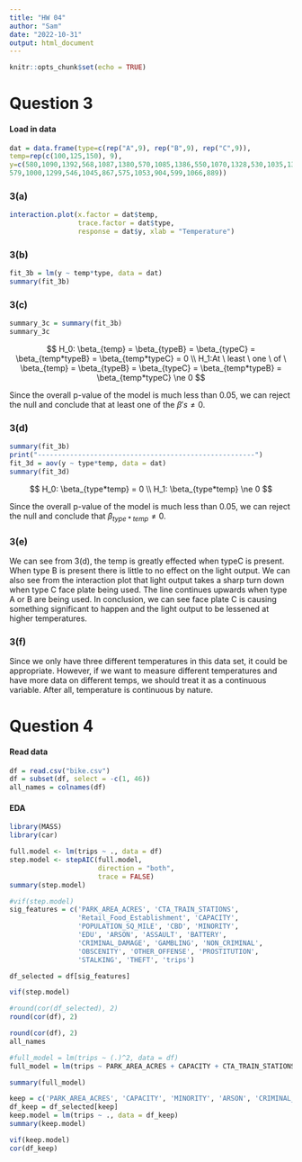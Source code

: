 ```yaml
---
title: "HW 04"
author: "Sam"
date: "2022-10-31"
output: html_document
---
```


```r
knitr::opts_chunk$set(echo = TRUE)
```

# Question 3


#### Load in data
```r
dat = data.frame(type=c(rep("A",9), rep("B",9), rep("C",9)),
temp=rep(c(100,125,150), 9),
y=c(580,1090,1392,568,1087,1380,570,1085,1386,550,1070,1328,530,1035,1312,
579,1000,1299,546,1045,867,575,1053,904,599,1066,889))
```

### 3(a)

```r
interaction.plot(x.factor = dat$temp, 
                 trace.factor = dat$type, 
                 response = dat$y, xlab = "Temperature")
```

### 3(b)

```r
fit_3b = lm(y ~ temp*type, data = dat)
summary(fit_3b)
```

### 3(c)

```r
summary_3c = summary(fit_3b)
summary_3c
```

$$
H_0: \beta_{temp} = \beta_{typeB} = \beta_{typeC} = \beta_{temp*typeB} = \beta_{temp*typeC} = 0
\\
H_1:At \ least \ one \ of \ \beta_{temp} = \beta_{typeB} = \beta_{typeC} = \beta_{temp*typeB} = \beta_{temp*typeC} \ne 0
$$

Since the overall p-value of the model is much less than 0.05, we can reject the null and conclude that at least one of the $\beta's \ne 0$.

### 3(d)

```r
summary(fit_3b)
print("------------------------------------------------------")
fit_3d = aov(y ~ type*temp, data = dat)
summary(fit_3d)
```

$$
H_0: \beta_{type*temp} = 0
\\
H_1: \beta_{type*temp} \ne 0
$$

Since the overall p-value of the model is much less than 0.05, we can reject the null and conclude that $\beta_{type*temp} \ne 0$.

### 3(e)

We can see from 3(d), the temp is greatly effected when typeC is present. When type B is present there is little to no effect on the light output. We can also see from the interaction plot that light output takes a sharp turn down when type C face plate being used. The line continues upwards when type A or B are being used. In conclusion, we can see face plate C is causing something significant to happen and the light output to be lessened at higher temperatures.

### 3(f)

Since we only have three different temperatures in this data set, it could be appropriate. However, if we want to measure different temperatures and have more data on different temps, we should treat it as a continuous variable. After all, temperature is continuous by nature.

# Question 4

#### Read data
```r
df = read.csv("bike.csv")
df = subset(df, select = -c(1, 46))
all_names = colnames(df)
```

#### EDA
```r
library(MASS)
library(car)

full.model <- lm(trips ~ ., data = df)
step.model <- stepAIC(full.model, 
                      direction = "both", 
                      trace = FALSE)
summary(step.model)

#vif(step.model)
sig_features = c('PARK_AREA_ACRES', 'CTA_TRAIN_STATIONS',
                 'Retail_Food_Establishment', 'CAPACITY', 
                 'POPULATION_SQ_MILE', 'CBD', 'MINORITY',
                 'EDU', 'ARSON', 'ASSAULT', 'BATTERY', 
                 'CRIMINAL_DAMAGE', 'GAMBLING', 'NON_CRIMINAL',
                 'OBSCENITY', 'OTHER_OFFENSE', 'PROSTITUTION',
                 'STALKING', 'THEFT', 'trips')

df_selected = df[sig_features]

vif(step.model)

#round(cor(df_selected), 2)
round(cor(df), 2)
```

```r
round(cor(df), 2)
all_names
```

```r
#full_model = lm(trips ~ (.)^2, data = df)
full_model = lm(trips ~ PARK_AREA_ACRES + CAPACITY + CTA_TRAIN_STATIONS + MINORITY + ARSON + ASSAULT*BATTERY + CONCEALED_CARRY_LICENSE_VIOLATIO + HOMICIDE + STALKING, data = df)

summary(full_model)
```

```r
keep = c('PARK_AREA_ACRES', 'CAPACITY', 'MINORITY', 'ARSON', 'CRIMINAL_DAMAGE', 'PROSTITUTION', 'STALKING', 'trips')
df_keep = df_selected[keep]
keep.model = lm(trips ~ ., data = df_keep)
summary(keep.model)

vif(keep.model)
cor(df_keep)
```